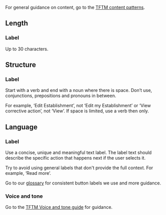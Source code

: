 For general guidance on content, go to the [TFTM content patterns](https://deptagriculture.sharepoint.com/:w:/r/teams/AG-ContCommPrac/_layouts/15/Doc.aspx?sourcedoc=%7BFF2BB919-1F01-45DA-A895-16598D8AB351%7D&file=DAWE%20content%20patterns.docx&action=default&mobileredirect=true&cid=010ddeb8-c2f7-44ad-8fda-5664811f3cb7).

## Length

### Label

Up to 30 characters.

## Structure

### Label

Start with a verb and end with a noun where there is space. Don’t use, conjunctions, prepositions and pronouns in between.

For example, ‘Edit Establishment’, not ‘Edit my Establishment’ or ‘View corrective action’, not ‘View’. If space is limited, use a verb then only.

## Language

### Label

Use a concise, unique and meaningful text label. The label text should describe the specific action that happens next if the user selects it.

Try to avoid using general labels that don't provide the full context. For example, ‘Read more’.

Go to our [glossary](https://deptagriculture.sharepoint.com/:x:/t/AG-ContCommPrac/EeZad_tUpjFHliIWB7K9ZuUBWimx-VsuGa4ywCIEAk1v-Q) for consistent button labels we use and more guidance.

### Voice and tone

Go to the [TFTM Voice and tone guide](https://deptagriculture.sharepoint.com/:w:/r/teams/AG-ContCommPrac/Shared%20Documents/General/Voice%20and%20tone.docx?d=wf6cab562c4b84b75ba0e2e367a7595c1&csf=1&web=1&e=cOMuM4) for guidance.
